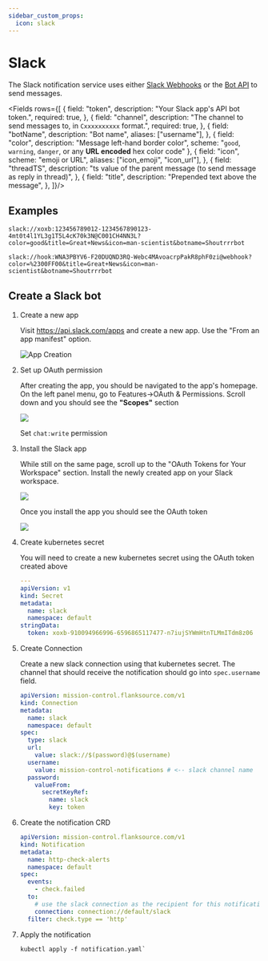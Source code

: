 ```yaml
---
sidebar_custom_props:
  icon: slack
---
```



# Slack


The Slack notification service uses either [Slack Webhooks](https://api.slack.com/messaging/webhooks) or the
[Bot API](https://api.slack.com/methods/chat.postMessage) to send messages.


<Fields rows={[
  {    field: "token",    description: "Your Slack app's API bot token.",    required: true,  },
{    field: "channel",    description: "The channel to send messages to, in `Cxxxxxxxxxx` format.",    required: true,  },
{    field: "botName",    description: "Bot name",    aliases: ["username"],
  },
  {
    field: "color",
    description: "Message left-hand border color",
    scheme: "`good`, `warning`, `danger`, or any **URL encoded** hex color code"
  },
  {
    field: "icon",
    scheme: "emoji or URL",
    aliases: ["icon_emoji", "icon_url"],
  },
  {
    field: "threadTS",
    description: "ts value of the parent message (to send message as reply in thread)",
  },
  {
    field: "title",
    description: "Prepended text above the message",
  },
]}/>




## Examples

```uri title="Bot API"
slack://xoxb:123456789012-1234567890123-4mt0t4l1YL3g1T5L4cK70k3N@C001CH4NN3L?color=good&title=Great+News&icon=man-scientist&botname=Shoutrrrbot
```

```uri title="Hook with color"
slack://hook:WNA3PBYV6-F20DUQND3RQ-Webc4MAvoacrpPakR8phF0zi@webhook?color=%2300FF00&title=Great+News&icon=man-scientist&botname=Shoutrrrbot
```


## Create a Slack bot

1. Create a new app

    Visit https://api.slack.com/apps and create a new app. Use the "From an app manifest" option.

    ![App Creation](/img/slack-app-creation.png)

2. Set up OAuth permission

    After creating the app, you should be navigated to the app's homepage. On the left panel menu, go to Features->OAuth & Permissions. Scroll down and you should see the **"Scopes"** section

    ![](/img/slack-app-oauth-scope.png)

    Set `chat:write` permission

3. Install the Slack app

    While still on the same page, scroll up to the "OAuth Tokens for Your Workspace" section. Install the newly created app on your Slack workspace.

    ![](/img/slack-app-install-to-workspace.png)

    Once you install the app you should see the OAuth token

    ![](/img/slack-bot-user-oauth-token.png)


4.  Create kubernetes secret

    You will need to create a new kubernetes secret using the OAuth token created above

    ```yaml title="slack-secret.yaml"
    ---
    apiVersion: v1
    kind: Secret
    metadata:
      name: slack
      namespace: default
    stringData:
      token: xoxb-910094966996-6596865117477-n7iujSYWmHtnTLMmITdm8z06
    ```
     <p/>
5. Create Connection

    Create a new slack connection using that kubernetes secret. The channel that should receive the notification should go into `spec.username` field.

    ```yaml title="slack-connection.yaml"
    apiVersion: mission-control.flanksource.com/v1
    kind: Connection
    metadata:
      name: slack
      namespace: default
    spec:
      type: slack
      url:
        value: slack://$(password)@$(username)
      username:
        value: mission-control-notifications # <-- slack channel name
      password:
        valueFrom:
          secretKeyRef:
            name: slack
            key: token
    ```
    <p/>
6. Create the notification CRD

    ```yaml title="notification.yaml"
    apiVersion: mission-control.flanksource.com/v1
    kind: Notification
    metadata:
      name: http-check-alerts
      namespace: default
    spec:
      events:
        - check.failed
      to:
        # use the slack connection as the recipient for this notification
        connection: connection://default/slack
      filter: check.type == 'http'
    ```
     <p/>
7. Apply the notification
    ```
    kubectl apply -f notification.yaml`
    ```

